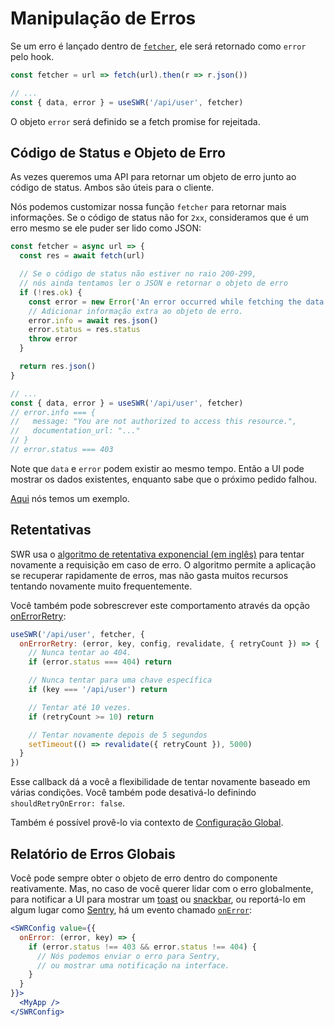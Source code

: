 
# Manipulação de Erros

Se um erro é lançado dentro de [`fetcher`](/docs/data-fetching), ele será retornado como `error` pelo hook.

```js
const fetcher = url => fetch(url).then(r => r.json())

// ...
const { data, error } = useSWR('/api/user', fetcher)
```

O objeto `error` será definido se a fetch promise for rejeitada.

## Código de Status e Objeto de Erro

As vezes queremos uma API para retornar um objeto de erro junto ao código de status.
Ambos são úteis para o cliente.

Nós podemos customizar nossa função `fetcher` para retornar mais informações. Se o código de status não for `2xx`,
consideramos que é um erro mesmo se ele puder ser lido como JSON:

```js
const fetcher = async url => {
  const res = await fetch(url)

  // Se o código de status não estiver no raio 200-299,
  // nós ainda tentamos ler o JSON e retornar o objeto de erro
  if (!res.ok) {
    const error = new Error('An error occurred while fetching the data.')
    // Adicionar informação extra ao objeto de erro.
    error.info = await res.json()
    error.status = res.status
    throw error
  }

  return res.json()
}

// ...
const { data, error } = useSWR('/api/user', fetcher)
// error.info === {
//   message: "You are not authorized to access this resource.",
//   documentation_url: "..."
// }
// error.status === 403
```

<Callout emoji="💡">
    Note que <code>data</code> e <code>error</code> podem existir ao mesmo tempo. Então a UI pode mostrar os dados existentes,
    enquanto sabe que o próximo pedido falhou.
</Callout>

[Aqui](/examples/error-handling) nós temos um exemplo.

## Retentativas

SWR usa o [algoritmo de retentativa exponencial (em inglês)](https://en.wikipedia.org/wiki/Exponential_backoff) para tentar novamente a requisição em caso de erro.
O algoritmo permite a aplicação se recuperar rapidamente de erros, mas não gasta muitos recursos tentando novamente muito frequentemente.

Você também pode sobrescrever este comportamento através da opção [onErrorRetry](/docs/options#options):

```js
useSWR('/api/user', fetcher, {
  onErrorRetry: (error, key, config, revalidate, { retryCount }) => {
    // Nunca tentar ao 404.
    if (error.status === 404) return

    // Nunca tentar para uma chave específica
    if (key === '/api/user') return

    // Tentar até 10 vezes.
    if (retryCount >= 10) return

    // Tentar novamente depois de 5 segundos
    setTimeout(() => revalidate({ retryCount }), 5000)
  }
})
```

Esse callback dá a você a flexibilidade de tentar novamente baseado em várias condições. Você também pode desativá-lo definindo `shouldRetryOnError: false`.

Também é possível provê-lo via contexto de [Configuração Global](/docs/global-configuration).

## Relatório de Erros Globais

Você pode sempre obter o objeto de erro dentro do componente reativamente.
Mas, no caso de você querer lidar com o erro globalmente, para notificar a UI para mostrar um [toast](https://vercel.com/design/toast) ou [snackbar](https://material.io/components/snackbars), ou reportá-lo em algum lugar como [Sentry](https://sentry.io),
há um evento chamado [`onError`](/docs/options#options):

```jsx
<SWRConfig value={{
  onError: (error, key) => {
    if (error.status !== 403 && error.status !== 404) {
      // Nós podemos enviar o erro para Sentry,
      // ou mostrar uma notificação na interface.
    }
  }
}}>
  <MyApp />
</SWRConfig>
```
